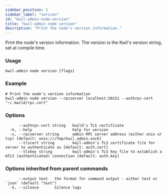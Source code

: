 ```yaml
---
sidebar_position: 5
sidebar_label: "version"
id: "kwil-admin-node-version"
title: "kwil-admin node version"
description: "Print the node's version information."
---
```


Print the node's version information. The version is the Kwil's version string, set at compile time.

### Usage

```
kwil-admin node version [flags]
```

### Example

```
# Print the node's version information
kwil-admin node version --rpcserver localhost:50151 --authrpc-cert "~/.kwild/rpc.cert"
```

### Options

```
      --authrpc-cert string   kwild's TLS certificate
  -h, --help                  help for version
  -s, --rpcserver string      admin RPC server address (either unix or tcp) [default: unix:///tmp/kwil_admin.sock]
      --tlscert string        kwil-admin's TLS certificate file for server to authenticate us [default: auth.cert]
      --tlskey string         kwil-admin's TLS key file to establish a mTLS (authenticated) connection [default: auth.key]
```

### Options inherited from parent commands

```
      --output text   the format for command output - either text or `json` (default "text")
  -S, --silence       Silence logs
```

